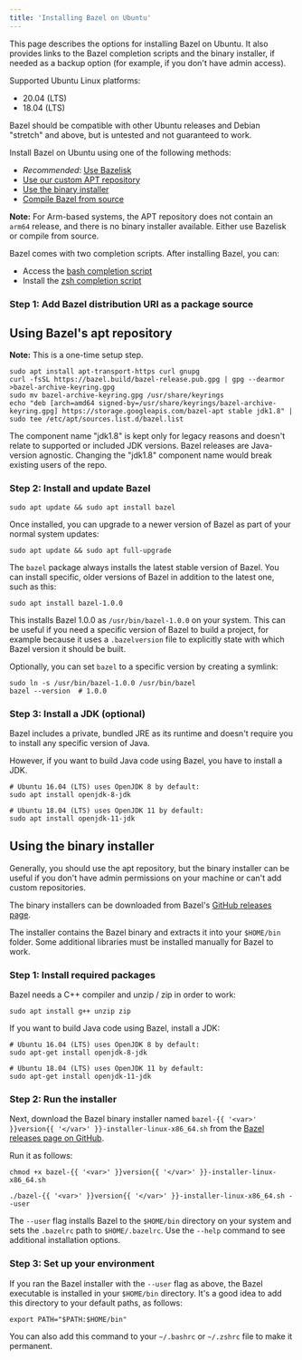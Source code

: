 ```yaml
---
title: 'Installing Bazel on Ubuntu'
---
```



This page describes the options for installing Bazel on Ubuntu.
It also provides links to the Bazel completion scripts and the binary installer,
if needed as a backup option (for example, if you don't have admin access).

Supported Ubuntu Linux platforms:

*   20.04 (LTS)
*   18.04 (LTS)

Bazel should be compatible with other Ubuntu releases and Debian
"stretch" and above, but is untested and not guaranteed to work.

Install Bazel on Ubuntu using one of the following methods:

*   *Recommended*: [Use Bazelisk](/install/bazelisk)
*   [Use our custom APT repository](#install-on-ubuntu)
*   [Use the binary installer](#binary-installer)
*   [Compile Bazel from source](/install/compile-source)

**Note:** For Arm-based systems, the APT repository does not contain an `arm64`
release, and there is no binary installer available. Either use Bazelisk or
compile from source.

Bazel comes with two completion scripts. After installing Bazel, you can:

*   Access the [bash completion script](/install/completion#bash)
*   Install the [zsh completion script](/install/completion#zsh)

### Step 1: Add Bazel distribution URI as a package source

## Using Bazel's apt repository

**Note:** This is a one-time setup step.

```posix-terminal
sudo apt install apt-transport-https curl gnupg
curl -fsSL https://bazel.build/bazel-release.pub.gpg | gpg --dearmor >bazel-archive-keyring.gpg
sudo mv bazel-archive-keyring.gpg /usr/share/keyrings
echo "deb [arch=amd64 signed-by=/usr/share/keyrings/bazel-archive-keyring.gpg] https://storage.googleapis.com/bazel-apt stable jdk1.8" | sudo tee /etc/apt/sources.list.d/bazel.list
```

The component name "jdk1.8" is kept only for legacy reasons and doesn't relate
to supported or included JDK versions. Bazel releases are Java-version agnostic.
Changing the "jdk1.8" component name would break existing users of the repo.

### Step 2: Install and update Bazel

```posix-terminal
sudo apt update && sudo apt install bazel
```

Once installed, you can upgrade to a newer version of Bazel as part of your normal system updates:

```posix-terminal
sudo apt update && sudo apt full-upgrade
```

The `bazel` package always installs the latest stable version of Bazel. You
can install specific, older versions of Bazel in addition to the latest one,
such as this:

```posix-terminal
sudo apt install bazel-1.0.0
```

This installs Bazel 1.0.0 as `/usr/bin/bazel-1.0.0` on your system. This
can be useful if you need a specific version of Bazel to build a project, for
example because it uses a `.bazelversion` file to explicitly state with which
Bazel version it should be built.

Optionally, you can set `bazel` to a specific version by creating a symlink:

```posix-terminal
sudo ln -s /usr/bin/bazel-1.0.0 /usr/bin/bazel
bazel --version  # 1.0.0
```

### Step 3: Install a JDK (optional)

Bazel includes a private, bundled JRE as its runtime and doesn't require you to
install any specific version of Java.

However, if you want to build Java code using Bazel, you have to install a JDK.

```posix-terminal
# Ubuntu 16.04 (LTS) uses OpenJDK 8 by default:
sudo apt install openjdk-8-jdk

# Ubuntu 18.04 (LTS) uses OpenJDK 11 by default:
sudo apt install openjdk-11-jdk
```

## Using the binary installer

Generally, you should use the apt repository, but the binary installer
can be useful if you don't have admin permissions on your machine or
can't add custom repositories.

The binary installers can be downloaded from Bazel's [GitHub releases page](https://github.com/bazelbuild/bazel/releases).

The installer contains the Bazel binary and extracts it into your `$HOME/bin`
folder. Some additional libraries must be installed manually for Bazel to work.

### Step 1: Install required packages

Bazel needs a C++ compiler and unzip / zip in order to work:

```posix-terminal
sudo apt install g++ unzip zip
```

If you want to build Java code using Bazel, install a JDK:

```posix-terminal
# Ubuntu 16.04 (LTS) uses OpenJDK 8 by default:
sudo apt-get install openjdk-8-jdk

# Ubuntu 18.04 (LTS) uses OpenJDK 11 by default:
sudo apt-get install openjdk-11-jdk
```

### Step 2: Run the installer

Next, download the Bazel binary installer named `bazel-{{ '<var>' }}version{{ '</var>' }}-installer-linux-x86_64.sh`
from the [Bazel releases page on GitHub](https://github.com/bazelbuild/bazel/releases).

Run it as follows:

```posix-terminal
chmod +x bazel-{{ '<var>' }}version{{ '</var>' }}-installer-linux-x86_64.sh

./bazel-{{ '<var>' }}version{{ '</var>' }}-installer-linux-x86_64.sh --user
```

The `--user` flag installs Bazel to the `$HOME/bin` directory on your system and
sets the `.bazelrc` path to `$HOME/.bazelrc`. Use the `--help` command to see
additional installation options.

### Step 3: Set up your environment

If you ran the Bazel installer with the `--user` flag as above, the Bazel
executable is installed in your `$HOME/bin` directory.
It's a good idea to add this directory to your default paths, as follows:

```posix-terminal
export PATH="$PATH:$HOME/bin"
```

You can also add this command to your `~/.bashrc` or `~/.zshrc` file to make it
permanent.
